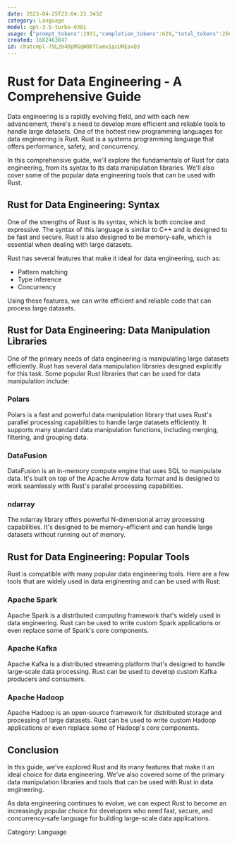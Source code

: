 ```yaml
---
date: 2023-04-25T23:04:23.343Z
category: Language
model: gpt-3.5-turbo-0301
usage: {"prompt_tokens":1931,"completion_tokens":629,"total_tokens":2560}
created: 1682463847
id: chatcmpl-79Lzb4DpMGqWO6fCwmx1qcUNEavQ3
---
```


# Rust for Data Engineering - A Comprehensive Guide

Data engineering is a rapidly evolving field, and with each new advancement, there's a need to develop more efficient and reliable tools to handle large datasets. One of the hottest new programming languages for data engineering is Rust. Rust is a systems programming language that offers performance, safety, and concurrency.

In this comprehensive guide, we'll explore the fundamentals of Rust for data engineering, from its syntax to its data manipulation libraries. We'll also cover some of the popular data engineering tools that can be used with Rust.

## Rust for Data Engineering: Syntax

One of the strengths of Rust is its syntax, which is both concise and expressive. The syntax of this language is similar to C++ and is designed to be fast and secure. Rust is also designed to be memory-safe, which is essential when dealing with large datasets.

Rust has several features that make it ideal for data engineering, such as:

- Pattern matching
- Type inference
- Concurrency

Using these features, we can write efficient and reliable code that can process large datasets.

## Rust for Data Engineering: Data Manipulation Libraries

One of the primary needs of data engineering is manipulating large datasets efficiently. Rust has several data manipulation libraries designed explicitly for this task. Some popular Rust libraries that can be used for data manipulation include:

### Polars

Polars is a fast and powerful data manipulation library that uses Rust's parallel processing capabilities to handle large datasets efficiently. It supports many standard data manipulation functions, including merging, filtering, and grouping data.

### DataFusion

DataFusion is an in-memory compute engine that uses SQL to manipulate data. It's built on top of the Apache Arrow data format and is designed to work seamlessly with Rust's parallel processing capabilities.

### ndarray

The ndarray library offers powerful N-dimensional array processing capabilities. It's designed to be memory-efficient and can handle large datasets without running out of memory.

## Rust for Data Engineering: Popular Tools

Rust is compatible with many popular data engineering tools. Here are a few tools that are widely used in data engineering and can be used with Rust:

### Apache Spark

Apache Spark is a distributed computing framework that's widely used in data engineering. Rust can be used to write custom Spark applications or even replace some of Spark's core components.

### Apache Kafka

Apache Kafka is a distributed streaming platform that's designed to handle large-scale data processing. Rust can be used to develop custom Kafka producers and consumers.

### Apache Hadoop

Apache Hadoop is an open-source framework for distributed storage and processing of large datasets. Rust can be used to write custom Hadoop applications or even replace some of Hadoop's core components.

## Conclusion

In this guide, we've explored Rust and its many features that make it an ideal choice for data engineering. We've also covered some of the primary data manipulation libraries and tools that can be used with Rust in data engineering.

As data engineering continues to evolve, we can expect Rust to become an increasingly popular choice for developers who need fast, secure, and concurrency-safe language for building large-scale data applications.

Category: Language